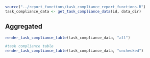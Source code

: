 ```r
source("../report_functions/task_compliance_report_functions.R")
task_compliance_data <- get_task_compliance_data(id, data_dir)
```

## Aggregated

```r
render_task_compliance_table(task_compliance_data, "all") 
```

<!-- ## Unchecked -->

```r
#task compliance table
render_task_compliance_table(task_compliance_data, "unchecked")
```

